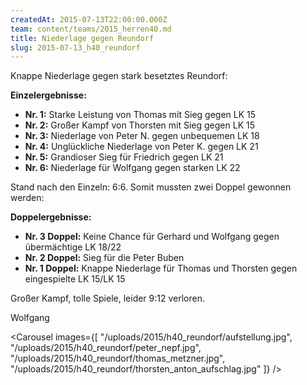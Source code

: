 ```yaml
---
createdAt: 2015-07-13T22:00:00.000Z
team: content/teams/2015_herren40.md
title: Niederlage gegen Reundorf
slug: 2015-07-13_h40_reundorf
---
```

Knappe Niederlage gegen stark besetztes Reundorf:

**Einzelergebnisse:**
- **Nr. 1:** Starke Leistung von Thomas mit Sieg gegen LK 15
- **Nr. 2:** Großer Kampf von Thorsten mit Sieg gegen LK 15
- **Nr. 3:** Niederlage von Peter N. gegen unbequemen LK 18
- **Nr. 4:** Unglückliche Niederlage von Peter K. gegen LK 21
- **Nr. 5:** Grandioser Sieg für Friedrich gegen LK 21
- **Nr. 6:** Niederlage für Wolfgang gegen starken LK 22

Stand nach den Einzeln: 6:6. Somit mussten zwei Doppel gewonnen werden:

**Doppelergebnisse:**
- **Nr. 3 Doppel:** Keine Chance für Gerhard und Wolfgang gegen übermächtige LK 18/22
- **Nr. 2 Doppel:** Sieg für die Peter Buben
- **Nr. 1 Doppel:** Knappe Niederlage für Thomas und Thorsten gegen eingespielte LK 15/LK 15

Großer Kampf, tolle Spiele, leider 9:12 verloren.

Wolfgang

<Carousel images={[
  "/uploads/2015/h40_reundorf/aufstellung.jpg",
  "/uploads/2015/h40_reundorf/peter_nepf.jpg",
  "/uploads/2015/h40_reundorf/thomas_metzner.jpg",
  "/uploads/2015/h40_reundorf/thorsten_anton_aufschlag.jpg"
]} />
